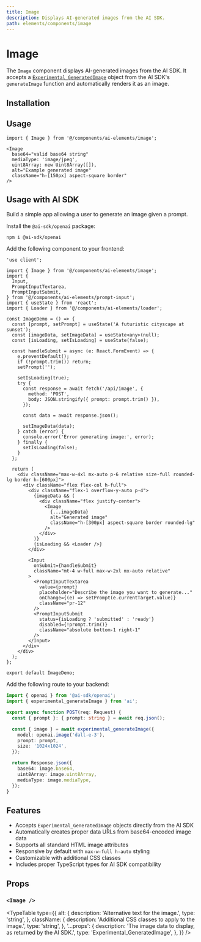 ```yaml
---
title: Image
description: Displays AI-generated images from the AI SDK.
path: elements/components/image
---
```


# Image

The `Image` component displays AI-generated images from the AI SDK. It accepts a [`Experimental_GeneratedImage`](/docs/reference/ai-sdk-core/generate-image) object from the AI SDK's `generateImage` function and automatically renders it as an image.

<Preview path="image" />

## Installation

<ElementsInstaller path="image" />

## Usage

```tsx
import { Image } from '@/components/ai-elements/image';
```

```tsx
<Image
  base64="valid base64 string"
  mediaType: 'image/jpeg',
  uint8Array: new Uint8Array([]),
  alt="Example generated image"
  className="h-[150px] aspect-square border"
/>
```

## Usage with AI SDK

Build a simple app allowing a user to generate an image given a prompt.

Install the `@ai-sdk/openai` package:

```package-install
npm i @ai-sdk/openai
```

Add the following component to your frontend:

```tsx filename="app/page.tsx"
'use client';

import { Image } from '@/components/ai-elements/image';
import {
  Input,
  PromptInputTextarea,
  PromptInputSubmit,
} from '@/components/ai-elements/prompt-input';
import { useState } from 'react';
import { Loader } from '@/components/ai-elements/loader';

const ImageDemo = () => {
  const [prompt, setPrompt] = useState('A futuristic cityscape at sunset');
  const [imageData, setImageData] = useState<any>(null);
  const [isLoading, setIsLoading] = useState(false);

  const handleSubmit = async (e: React.FormEvent) => {
    e.preventDefault();
    if (!prompt.trim()) return;
    setPrompt('');

    setIsLoading(true);
    try {
      const response = await fetch('/api/image', {
        method: 'POST',
        body: JSON.stringify({ prompt: prompt.trim() }),
      });

      const data = await response.json();

      setImageData(data);
    } catch (error) {
      console.error('Error generating image:', error);
    } finally {
      setIsLoading(false);
    }
  };

  return (
    <div className="max-w-4xl mx-auto p-6 relative size-full rounded-lg border h-[600px]">
      <div className="flex flex-col h-full">
        <div className="flex-1 overflow-y-auto p-4">
          {imageData && (
            <div className="flex justify-center">
              <Image
                {...imageData}
                alt="Generated image"
                className="h-[300px] aspect-square border rounded-lg"
              />
            </div>
          )}
          {isLoading && <Loader />}
        </div>

        <Input
          onSubmit={handleSubmit}
          className="mt-4 w-full max-w-2xl mx-auto relative"
        >
          <PromptInputTextarea
            value={prompt}
            placeholder="Describe the image you want to generate..."
            onChange={(e) => setPrompt(e.currentTarget.value)}
            className="pr-12"
          />
          <PromptInputSubmit
            status={isLoading ? 'submitted' : 'ready'}
            disabled={!prompt.trim()}
            className="absolute bottom-1 right-1"
          />
        </Input>
      </div>
    </div>
  );
};

export default ImageDemo;
```

Add the following route to your backend:

```ts filename="app/api/image/route.ts"
import { openai } from '@ai-sdk/openai';
import { experimental_generateImage } from 'ai';

export async function POST(req: Request) {
  const { prompt }: { prompt: string } = await req.json();

  const { image } = await experimental_generateImage({
    model: openai.image('dall-e-3'),
    prompt: prompt,
    size: '1024x1024',
  });

  return Response.json({
    base64: image.base64,
    uint8Array: image.uint8Array,
    mediaType: image.mediaType,
  });
}
```

## Features

- Accepts `Experimental_GeneratedImage` objects directly from the AI SDK
- Automatically creates proper data URLs from base64-encoded image data
- Supports all standard HTML image attributes
- Responsive by default with `max-w-full h-auto` styling
- Customizable with additional CSS classes
- Includes proper TypeScript types for AI SDK compatibility

## Props

### `<Image />`

<TypeTable
  type={{
    alt: {
      description: 'Alternative text for the image.',
      type: 'string',
    },
    className: {
      description: 'Additional CSS classes to apply to the image.',
      type: 'string',
    },
    '...props': {
      description: 'The image data to display, as returned by the AI SDK.',
      type: 'Experimental_GeneratedImage',
    },
  }}
/>
